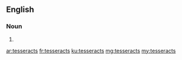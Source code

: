 ==English==

===Noun===
{{head|en|plural}}

# {{plural of|tesseract|lang=en}}

[[ar:tesseracts]]
[[fr:tesseracts]]
[[ku:tesseracts]]
[[mg:tesseracts]]
[[my:tesseracts]]